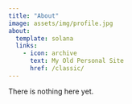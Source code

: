 ```yaml
---
title: "About"
image: assets/img/profile.jpg
about:
  template: solana
  links:
    - icon: archive
      text: My Old Personal Site
      href: /classic/
---
```


There is nothing here yet.
